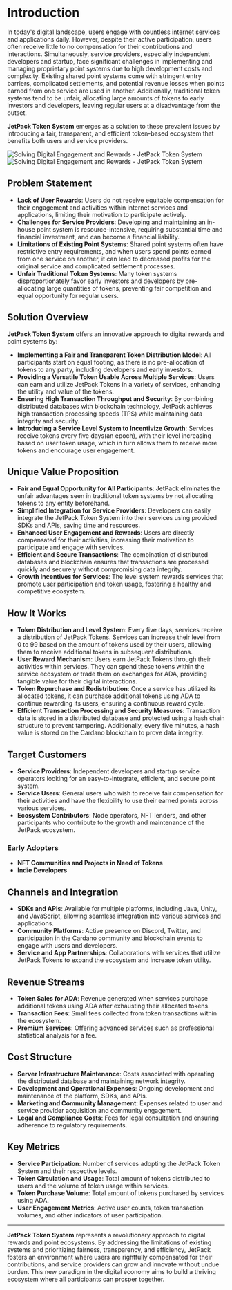 
# Introduction

In today's digital landscape, users engage with countless internet services and applications daily. However, despite their active participation, users often receive little to no compensation for their contributions and interactions. Simultaneously, service providers, especially independent developers and startup, face significant challenges in implementing and managing proprietary point systems due to high development costs and complexity. Existing shared point systems come with stringent entry barriers, complicated settlements, and potential revenue losses when points earned from one service are used in another. Additionally, traditional token systems tend to be unfair, allocating large amounts of tokens to early investors and developers, leaving regular users at a disadvantage from the outset.

**JetPack Token System** emerges as a solution to these prevalent issues by introducing a fair, transparent, and efficient token-based ecosystem that benefits both users and service providers.

<Image src="/images/en/intro.svg" alt="Solving Digital Engagement and Rewards - JetPack Token System" width={700} height={534} className="dark:hidden"/>
<Image src="/images/en/intro-dark.svg" alt="Solving Digital Engagement and Rewards - JetPack Token System" width={700} height={534} className="hidden dark:block"/>

## Problem Statement

- **Lack of User Rewards**: Users do not receive equitable compensation for their engagement and activities within internet services and applications, limiting their motivation to participate actively.
- **Challenges for Service Providers**: Developing and maintaining an in-house point system is resource-intensive, requiring substantial time and financial investment, and can become a financial liability.
- **Limitations of Existing Point Systems**: Shared point systems often have restrictive entry requirements, and when users spend points earned from one service on another, it can lead to decreased profits for the original service and complicated settlement processes.
- **Unfair Traditional Token Systems**: Many token systems disproportionately favor early investors and developers by pre-allocating large quantities of tokens, preventing fair competition and equal opportunity for regular users.

## Solution Overview

**JetPack Token System** offers an innovative approach to digital rewards and point systems by:

- **Implementing a Fair and Transparent Token Distribution Model**: All participants start on equal footing, as there is no pre-allocation of tokens to any party, including developers and early investors.
- **Providing a Versatile Token Usable Across Multiple Services**: Users can earn and utilize JetPack Tokens in a variety of services, enhancing the utility and value of the tokens.
- **Ensuring High Transaction Throughput and Security**: By combining distributed databases with blockchain technology, JetPack achieves high transaction processing speeds (TPS) while maintaining data integrity and security.
- **Introducing a Service Level System to Incentivize Growth**: Services receive tokens every five days(an epoch), with their level increasing based on user token usage, which in turn allows them to receive more tokens and encourage user engagement.

## Unique Value Proposition

- **Fair and Equal Opportunity for All Participants**: JetPack eliminates the unfair advantages seen in traditional token systems by not allocating tokens to any entity beforehand.
- **Simplified Integration for Service Providers**: Developers can easily integrate the JetPack Token System into their services using provided SDKs and APIs, saving time and resources.
- **Enhanced User Engagement and Rewards**: Users are directly compensated for their activities, increasing their motivation to participate and engage with services.
- **Efficient and Secure Transactions**: The combination of distributed databases and blockchain ensures that transactions are processed quickly and securely without compromising data integrity.
- **Growth Incentives for Services**: The level system rewards services that promote user participation and token usage, fostering a healthy and competitive ecosystem.

## How It Works

- **Token Distribution and Level System**: Every five days, services receive a distribution of JetPack Tokens. Services can increase their level from 0 to 99 based on the amount of tokens used by their users, allowing them to receive additional tokens in subsequent distributions.
- **User Reward Mechanism**: Users earn JetPack Tokens through their activities within services. They can spend these tokens within the service ecosystem or trade them on exchanges for ADA, providing tangible value for their digital interactions.
- **Token Repurchase and Redistribution**: Once a service has utilized its allocated tokens, it can purchase additional tokens using ADA to continue rewarding its users, ensuring a continuous reward cycle.
- **Efficient Transaction Processing and Security Measures**: Transaction data is stored in a distributed database and protected using a hash chain structure to prevent tampering. Additionally, every five minutes, a hash value is stored on the Cardano blockchain to prove data integrity.

## Target Customers

- **Service Providers**: Independent developers and startup service operators looking for an easy-to-integrate, efficient, and secure point system.
- **Service Users**: General users who wish to receive fair compensation for their activities and have the flexibility to use their earned points across various services.
- **Ecosystem Contributors**: Node operators, NFT lenders, and other participants who contribute to the growth and maintenance of the JetPack ecosystem.

### Early Adopters

- **NFT Communities and Projects in Need of Tokens**
- **Indie Developers**

## Channels and Integration

- **SDKs and APIs**: Available for multiple platforms, including Java, Unity, and JavaScript, allowing seamless integration into various services and applications.
- **Community Platforms**: Active presence on Discord, Twitter, and participation in the Cardano community and blockchain events to engage with users and developers.
- **Service and App Partnerships**: Collaborations with services that utilize JetPack Tokens to expand the ecosystem and increase token utility.

## Revenue Streams

- **Token Sales for ADA**: Revenue generated when services purchase additional tokens using ADA after exhausting their allocated tokens.
- **Transaction Fees**: Small fees collected from token transactions within the ecosystem.
- **Premium Services**: Offering advanced services such as professional statistical analysis for a fee.

## Cost Structure

- **Server Infrastructure Maintenance**: Costs associated with operating the distributed database and maintaining network integrity.
- **Development and Operational Expenses**: Ongoing development and maintenance of the platform, SDKs, and APIs.
- **Marketing and Community Management**: Expenses related to user and service provider acquisition and community engagement.
- **Legal and Compliance Costs**: Fees for legal consultation and ensuring adherence to regulatory requirements.

## Key Metrics

- **Service Participation**: Number of services adopting the JetPack Token System and their respective levels.
- **Token Circulation and Usage**: Total amount of tokens distributed to users and the volume of token usage within services.
- **Token Purchase Volume**: Total amount of tokens purchased by services using ADA.
- **User Engagement Metrics**: Active user counts, token transaction volumes, and other indicators of user participation.

---

**JetPack Token System** represents a revolutionary approach to digital rewards and point ecosystems. By addressing the limitations of existing systems and prioritizing fairness, transparency, and efficiency, JetPack fosters an environment where users are rightfully compensated for their contributions, and service providers can grow and innovate without undue burden. This new paradigm in the digital economy aims to build a thriving ecosystem where all participants can prosper together.
